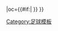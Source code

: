 {{fb team |t=-{zh-hans:哈罗盖特鎮;zh-hk:哈洛格特}- |tan=哈洛格特鎮足球會 |tc=ENG |abb={{#if:{{{abb|}}}|HAR{{0}}}} |oc={{#if:{{{oc|}}}|{{{oc}}} }} }}<!-- --><noinclude>[[Category:足球模板]]</noinclude>